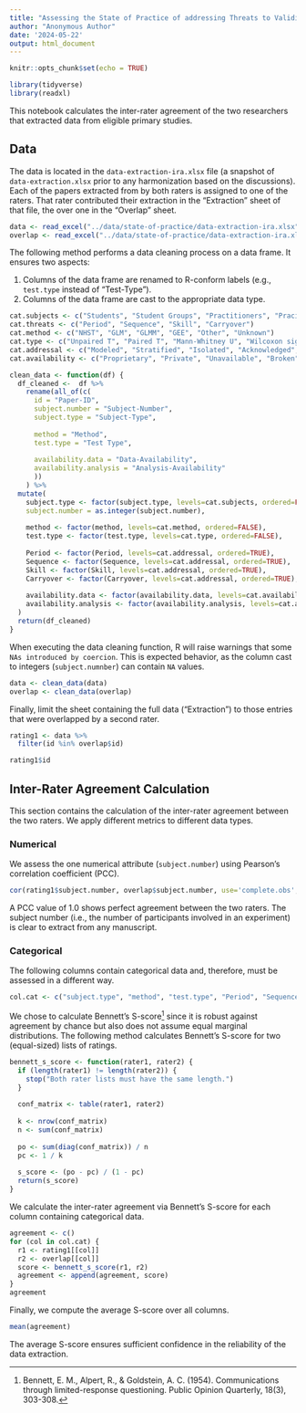 ```yaml
---
title: "Assessing the State of Practice of addressing Threats to Validity in Crossover-Design Experiments: Interrater Agreement"
author: "Anonymous Author"
date: '2024-05-22'
output: html_document
---
```


```r
knitr::opts_chunk$set(echo = TRUE)

library(tidyverse)
library(readxl)
```

This notebook calculates the inter-rater agreement of the two researchers that extracted data from eligible primary studies.

## Data

The data is located in the `data-extraction-ira.xlsx` file (a snapshot of `data-extraction.xlsx` prior to any harmonization based on the discussions).
Each of the papers extracted from by both raters is assigned to one of the raters.
That rater contributed their extraction in the "Extraction" sheet of that file, the over one in the "Overlap" sheet.

```r
data <- read_excel("../data/state-of-practice/data-extraction-ira.xlsx", sheet="Extraction", skip=2)
overlap <- read_excel("../data/state-of-practice/data-extraction-ira.xlsx", sheet="Overlap", skip=2)
```

The following method performs a data cleaning process on a data frame. 
It ensures two aspects:

1. Columns of the data frame are renamed to R-conform labels (e.g., `test.type` instead of "Test-Type").
2. Columns of the data frame are cast to the appropriate data type.

```r
cat.subjects <- c("Students", "Student Groups", "Practitioners", "Pracititioner Groups", "Both", "Mixed Groups", "Researchers", "Unknown", "Other")
cat.threats <- c("Period", "Sequence", "Skill", "Carryover")
cat.method <- c("NHST", "GLM", "GLMM", "GEE", "Other", "Unknown")
cat.type <- c("Unpaired T", "Paired T", "Mann-Whitney U", "Wilcoxon signed-rank", "ANOVA", "Kruskal-Wallis", "Other")
cat.addressal <- c("Modeled", "Stratified", "Isolated", "Acknowledged", "Neglected", "Ignored")
cat.availability <- c("Proprietary", "Private", "Unavailable", "Broken", "Upon Request", "Reachable", "Open Source", "Archived")

clean_data <- function(df) {
  df_cleaned <-  df %>% 
    rename(all_of(c(
      id = "Paper-ID",
      subject.number = "Subject-Number",
      subject.type = "Subject-Type",
  
      method = "Method",
      test.type = "Test Type",
      
      availability.data = "Data-Availability",
      availability.analysis = "Analysis-Availability"
      ))
    ) %>% 
  mutate(
    subject.type <- factor(subject.type, levels=cat.subjects, ordered=FALSE),
    subject.number = as.integer(subject.number),
    
    method <- factor(method, levels=cat.method, ordered=FALSE),
    test.type <- factor(test.type, levels=cat.type, ordered=FALSE),
    
    Period <- factor(Period, levels=cat.addressal, ordered=TRUE),
    Sequence <- factor(Sequence, levels=cat.addressal, ordered=TRUE),
    Skill <- factor(Skill, levels=cat.addressal, ordered=TRUE),
    Carryover <- factor(Carryover, levels=cat.addressal, ordered=TRUE),
    
    availability.data <- factor(availability.data, levels=cat.availability, ordered=TRUE),
    availability.analysis <- factor(availability.analysis, levels=cat.availability, ordered=TRUE),
  )
  return(df_cleaned)
}
```

When executing the data cleaning function, R will raise warnings that some `NAs introduced by coercion`.
This is expected behavior, as the column cast to integers (`subject.numnber`) can contain `NA` values.

```r
data <- clean_data(data)
overlap <- clean_data(overlap)
```

Finally, limit the sheet containing the full data ("Extraction") to those entries that were overlapped by a second rater.

```r
rating1 <- data %>% 
  filter(id %in% overlap$id)

rating1$id
```

## Inter-Rater Agreement Calculation

This section contains the calculation of the inter-rater agreement between the two raters.
We apply different metrics to different data types.

### Numerical

We assess the one numerical attribute (`subject.number`) using Pearson's correlation coefficient (PCC).

```r
cor(rating1$subject.number, overlap$subject.number, use='complete.obs', method='pearson')
```

A PCC value of 1.0 shows perfect agreement between the two raters.
The subject number (i.e., the number of participants involved in an experiment) is clear to extract from any manuscript.

### Categorical

The following columns contain categorical data and, therefore, must be assessed in a different way.

```r
col.cat <- c("subject.type", "method", "test.type", "Period", "Sequence", "Skill", "Carryover", "availability.data", "availability.analysis")
```

We chose to calculate Bennett's S-score^[Bennett, E. M., Alpert, R., & Goldstein, A. C. (1954). Communications through limited-response questioning. Public Opinion Quarterly, 18(3), 303-308.] since it is robust against agreement by chance but also does not assume equal marginal distributions.
The following method calculates Bennett's S-score for two (equal-sized) lists of ratings.

```r
bennett_s_score <- function(rater1, rater2) {
  if (length(rater1) != length(rater2)) {
    stop("Both rater lists must have the same length.")
  }
  
  conf_matrix <- table(rater1, rater2)
  
  k <- nrow(conf_matrix)
  n <- sum(conf_matrix)
  
  po <- sum(diag(conf_matrix)) / n
  pc <- 1 / k
  
  s_score <- (po - pc) / (1 - pc)
  return(s_score)
}
```

We calculate the inter-rater agreement via Bennett's S-score for each column containing categorical data.

```r
agreement <- c()
for (col in col.cat) {
  r1 <- rating1[[col]]
  r2 <- overlap[[col]]
  score <- bennett_s_score(r1, r2)
  agreement <- append(agreement, score)
}
agreement
```

Finally, we compute the average S-score over all columns.

```r
mean(agreement)
```

The average S-score ensures sufficient confidence in the reliability of the data extraction.
